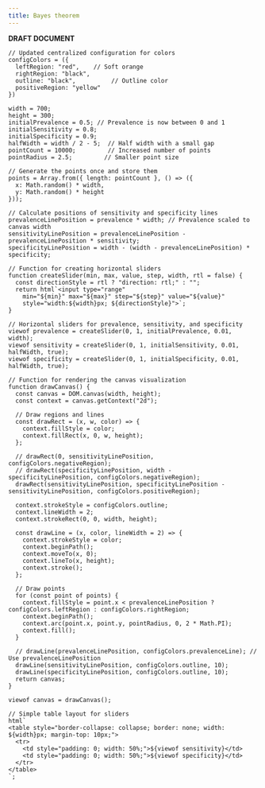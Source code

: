 ```yaml
---
title: Bayes theorem
---
```


**DRAFT DOCUMENT**

```ojs
// Updated centralized configuration for colors
configColors = ({
  leftRegion: "red",    // Soft orange
  rightRegion: "black",
  outline: "black",          // Outline color
  positiveRegion: "yellow"
})
```

```ojs
width = 700;
height = 300;
initialPrevalence = 0.5; // Prevalence is now between 0 and 1
initialSensitivity = 0.8;
initialSpecificity = 0.9;
halfWidth = width / 2 - 5;  // Half width with a small gap
pointCount = 10000;         // Increased number of points
pointRadius = 2.5;         // Smaller point size
```

```ojs
// Generate the points once and store them
points = Array.from({ length: pointCount }, () => ({
  x: Math.random() * width,
  y: Math.random() * height
}));
```

```ojs
// Calculate positions of sensitivity and specificity lines
prevalenceLinePosition = prevalence * width; // Prevalence scaled to canvas width
sensitivityLinePosition = prevalenceLinePosition - prevalenceLinePosition * sensitivity;
specificityLinePosition = width - (width - prevalenceLinePosition) * specificity;

// Function for creating horizontal sliders
function createSlider(min, max, value, step, width, rtl = false) {
  const directionStyle = rtl ? "direction: rtl;" : "";
  return html`<input type="range" 
    min="${min}" max="${max}" step="${step}" value="${value}" 
    style="width:${width}px; ${directionStyle}">`;
}

// Horizontal sliders for prevalence, sensitivity, and specificity
viewof prevalence = createSlider(0, 1, initialPrevalence, 0.01, width); 
viewof sensitivity = createSlider(0, 1, initialSensitivity, 0.01, halfWidth, true);
viewof specificity = createSlider(0, 1, initialSpecificity, 0.01, halfWidth, true);
```

```ojs
// Function for rendering the canvas visualization
function drawCanvas() {
  const canvas = DOM.canvas(width, height);
  const context = canvas.getContext("2d");
  
  // Draw regions and lines
  const drawRect = (x, w, color) => {
    context.fillStyle = color;
    context.fillRect(x, 0, w, height);
  };
  
  // drawRect(0, sensitivityLinePosition, configColors.negativeRegion);
  // drawRect(specificityLinePosition, width - specificityLinePosition, configColors.negativeRegion);
  drawRect(sensitivityLinePosition, specificityLinePosition - sensitivityLinePosition, configColors.positiveRegion);
  
  context.strokeStyle = configColors.outline;
  context.lineWidth = 2;
  context.strokeRect(0, 0, width, height);
  
  const drawLine = (x, color, lineWidth = 2) => {
    context.strokeStyle = color;
    context.beginPath();
    context.moveTo(x, 0);
    context.lineTo(x, height);
    context.stroke();
  };
  
  // Draw points
  for (const point of points) {
    context.fillStyle = point.x < prevalenceLinePosition ? configColors.leftRegion : configColors.rightRegion;
    context.beginPath();
    context.arc(point.x, point.y, pointRadius, 0, 2 * Math.PI);
    context.fill();
  }
  
  // drawLine(prevalenceLinePosition, configColors.prevalenceLine); // Use prevalenceLinePosition
  drawLine(sensitivityLinePosition, configColors.outline, 10);
  drawLine(specificityLinePosition, configColors.outline, 10);
  return canvas;
}

viewof canvas = drawCanvas();

// Simple table layout for sliders
html`
<table style="border-collapse: collapse; border: none; width: ${width}px; margin-top: 10px;">
  <tr>
    <td style="padding: 0; width: 50%;">${viewof sensitivity}</td>
    <td style="padding: 0; width: 50%;">${viewof specificity}</td>
  </tr>
</table>
`;
```